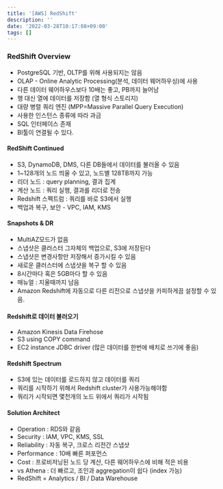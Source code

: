 ```yaml
---
title: '[AWS] RedShift'
description: ''
date: '2022-03-28T10:17:08+09:00'
tags: []
---
```


### RedShift Overview
- PostgreSQL 기반, OLTP를 위해 사용되지는 않음
- OLAP - Online Analytic Processing(분석, 데이터 웨어하우싱)에 사용
- 다른 데이터 웨어하우스보다 10배는 좋고, PB까지 늘어남
- 행 대신 열에 데이터를 저장함 (열 형식 스토리지)
- 대량 병렬 쿼리 엔진 (MPP=Massive Parallel Query Execution)
- 사용한 인스턴스 종류에 따라 과금
- SQL 인터페이스 존재
- BI툴이 연결될 수 있다.

#### RedShift Continued
- S3, DynamoDB, DMS, 다른 DB들에서 데이터를 불러올 수 있음
- 1~128개의 노드 띄울 수 있고, 노드별 128TB까지 가능
- 리더 노드 : query planning, 결과 집계
- 계산 노드 : 쿼리 실행, 결과를 리더로 전송
- Redshift 스펙트럼 : 쿼리를 바로 S3에서 실행
- 백업과 복구, 보안 - VPC, IAM, KMS

#### Snapshots & DR
- MultiAZ모드가 없음
- 스냅샷은 클러스터 그자체의 백업으로, S3에 저장된다
- 스냅샷은 변경사항만 저장해서 증가시킬 수 있음
- 새로운 클러스터에 스냅샷을 복구 할 수 있음
- 8시간마다 혹은 5GB마다 할 수 있음
- 매뉴얼 : 지울때까지 남음
- Amazon Redshift에 자동으로 다른 리전으로 스냅샷을 카피하게끔 설정할 수 있음.

#### Redshift로 데이터 불러오기
- Amazon Kinesis Data Firehose
- S3 using COPY command
- EC2 instance JDBC driver (많은 데이터를 한번에 배치로 쓰기에 좋음)

#### Redshift Spectrum
- S3에 있는 데이터를 로드하지 않고 데이터를 쿼리
- 쿼리를 시작하기 위해서 Redshift cluster가 사용가능해야함
- 쿼리가 시작되면 몇천개의 노드 위에서 쿼리가 시작됨

#### Solution Architect
- Operation : RDS와 같음
- Security : IAM, VPC, KMS, SSL
- Reliability : 자동 복구, 크로스 리전간 스냅샷
- Performance : 10배 빠른 퍼포먼스
- Cost : 프로비저닝된 노드 당 계산, 다른 웨어하우스에 비해 적은 비용
- vs Athena : 더 빠르고, 조인과 aggregation이 쉽다 (index 가능)
- RedShift = Analytics / BI / Data Warehouse